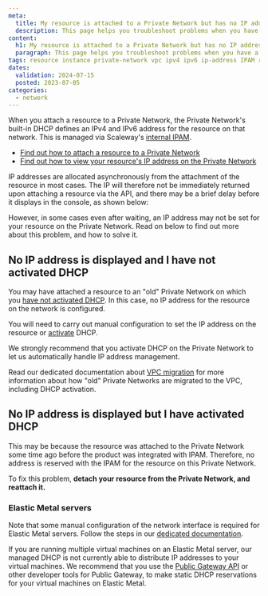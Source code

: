 ```yaml
---
meta:
  title: My resource is attached to a Private Network but has no IP address on the network
  description: This page helps you troubleshoot problems when you have a resource attached to a Private Network, but it has no reserved or configured IP private IP address on the network
content:
  h1: My resource is attached to a Private Network but has no IP address on the network
  paragraph: This page helps you troubleshoot problems when you have a resource attached to a Private Network, but it has no reserved or configured IP private IP address on the network
tags: resource instance private-network vpc ipv4 ipv6 ip-address IPAM reserved configured old nics
dates:
  validation: 2024-07-15
  posted: 2023-07-05
categories:
  - network
---
```


When you attach a resource to a Private Network, the Private Network's built-in DHCP defines an IPv4 and IPv6 address for the resource on that network. This is managed via Scaleway's [internal IPAM](/network/vpc/concepts/#ipam/).

- [Find out how to attach a resource to a Private Network](/network/vpc/concepts/#ipam/how-to/attach-resources-to-pn/)
- [Find out how to view your resource's IP address on the Private Network](/network/vpc/how-to/attach-resources-to-pn/#how-to-view-the-resource's-ip-address/)

IP addresses are allocated asynchronously from the attachment of the resource in most cases. The IP will therefore not be immediately returned upon attaching a resource via the API, and there may be a brief delay before it displays in the console, as shown below:

<Lightbox src="scaleway-attached-resources.webp" alt="" />

However, in some cases even after waiting, an IP address may not be set for your resource on the Private Network. Read on below to find out more about this problem, and how to solve it.

## No IP address is displayed and I have not activated DHCP

You may have attached a resource to an "old" Private Network on which you [have not activated DHCP](/network/vpc/reference-content/vpc-migration/#dhcp-activation-on-pre-existing-private-networks/). In this case, no IP address for the resource on the network is configured.

You will need to carry out manual configuration to set the IP address on the resource or [activate](/network/vpc/how-to/activate-dhcp/) DHCP.

We strongly recommend that you activate DHCP on the Private Network to let us automatically handle IP address management.

Read our dedicated documentation about [VPC migration](/network/vpc/reference-content/vpc-migration/) for more information about how "old" Private Networks are migrated to the VPC, including DHCP activation.

## No IP address is displayed but I have activated DHCP

This may be because the resource was attached to the Private Network some time ago before the product was integrated with IPAM. Therefore, no address is reserved with the IPAM for the resource on this Private Network.

To fix this problem, **detach your resource from the Private Network, and reattach it.**

### Elastic Metal servers

Note that some manual configuration of the network interface is required for Elastic Metal servers. Follow the steps in our [dedicated documentation](/bare-metal/elastic-metal/how-to/use-private-networks/#how-to-configure-the-network-interface-on-your-elastic-metal-server-for-private-networks/).

If you are running multiple virtual machines on an Elastic Metal server, our managed DHCP is not currently able to distribute IP addresses to your virtual machines. We recommend that you use the [Public Gateway API](https://www.scaleway.com/en/developers/api/public-gateway/#path-dhcp-entries-create-a-dhcp-entry/) or other developer tools for Public Gateway, to make static DHCP reservations for your virtual machines on Elastic Metal.